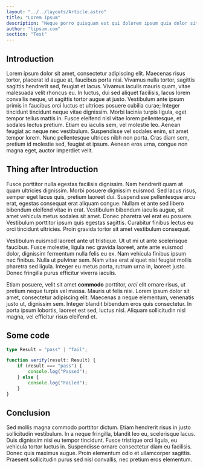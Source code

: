 ```yaml
---
layout: "../../layouts/Article.astro"
title: "Lorem Ipsum"
description: "Neque porro quisquam est qui dolorem ipsum quia dolor sit amet, consectetur, adipisci velit..."
author: "lipsum.com"
section: "Test"
---
```



## Introduction

Lorem ipsum dolor sit amet, consectetur adipiscing elit. Maecenas risus tortor, placerat id augue at, faucibus porta nisi. Vivamus nulla tortor, sagittis sagittis hendrerit sed, feugiat et lacus. Vivamus iaculis mauris quam, vitae malesuada velit rhoncus eu. In luctus, dui sed aliquet facilisis, lacus lorem convallis neque, ut sagittis tortor augue at justo. Vestibulum ante ipsum primis in faucibus orci luctus et ultrices posuere cubilia curae; Integer tincidunt tincidunt neque vitae dignissim. Morbi lacinia turpis ligula, eget tempor tellus mattis in. Fusce eleifend nisl vitae lorem pellentesque, et sodales lectus pretium. Etiam eu iaculis sem, vel molestie leo. Aenean feugiat ac neque nec vestibulum. Suspendisse vel sodales enim, sit amet tempor lorem. Nunc pellentesque ultrices nibh non porta. Cras diam sem, pretium id molestie sed, feugiat et ipsum. Aenean eros urna, congue non magna eget, auctor imperdiet velit.

## Thing after Introduction

Fusce porttitor nulla egestas facilisis dignissim. Nam hendrerit quam at quam ultricies dignissim. Morbi posuere dignissim euismod. Sed lacus risus, semper eget lacus quis, pretium laoreet dui. Suspendisse pellentesque arcu erat, egestas consequat erat aliquam congue. Nullam et ante sed libero bibendum eleifend vitae in erat. Vestibulum bibendum iaculis augue, sit amet vehicula metus sodales sit amet. Donec pharetra vel erat eu posuere. Vestibulum porttitor ipsum quis egestas sagittis. Curabitur finibus lectus eu orci tincidunt ultricies. Proin gravida tortor sit amet vestibulum consequat.

Vestibulum euismod laoreet ante ut tristique. Ut ut mi ut ante scelerisque faucibus. Fusce molestie, ligula nec gravida laoreet, ante ante euismod dolor, dignissim fermentum nulla felis eu ex. Nam vehicula finibus ipsum nec finibus. Nulla ut pulvinar sem. Nam vitae erat aliquet nisi feugiat mollis pharetra sed ligula. Integer eu metus porta, rutrum urna in, laoreet justo. Donec fringilla purus efficitur viverra iaculis.

Etiam posuere, velit sit amet **commodo** porttitor, _orci_ elit ornare risus, ut pretium neque turpis vel massa. Mauris ut felis nisi. Lorem ipsum dolor sit amet, consectetur adipiscing elit. Maecenas a neque elementum, venenatis justo ut, dignissim sem. Integer blandit bibendum eros quis consectetur. In porta ipsum lobortis, laoreet est sed, luctus nisl. Aliquam sollicitudin nisl magna, vel efficitur risus eleifend et.

## Some code

```typescript
type Result = "pass" | "fail";

function verify(result: Result) {
	if (result === "pass") {
		console.log("Passed");
	} else {
		console.log("Failed");
	}
}
```

## Conclusion

Sed mollis magna commodo porttitor dictum. Etiam hendrerit risus in justo sollicitudin vestibulum. In a neque fringilla, blandit leo eu, scelerisque lacus. Duis dignissim nisi eu tempor tincidunt. Fusce tristique orci ligula, eu vehicula tortor luctus in. Suspendisse ornare consectetur diam eu facilisis. Donec quis maximus augue. Proin elementum odio et ullamcorper sagittis. Praesent sollicitudin purus sed nisl convallis, nec pretium eros elementum.
